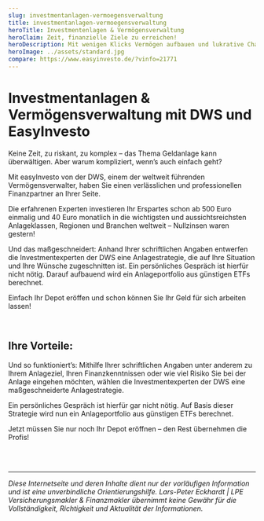 ```yaml
---
slug: investmentanlagen-vermoegensverwaltung
title: investmentanlagen-vermoegensverwaltung
heroTitle: Investmentenlagen & Vermögensverwaltung
heroClaim: Zeit, finanzielle Ziele zu erreichen!
heroDescription: Mit wenigen Klicks Vermögen aufbauen und lukrative Chancen an den globalen Finanzmärkten nutzen? easyInvesto macht’s möglich. Mit der digitalen Vermögensverwaltung legen Sie Ihre Ersparnisse einfach, kostengünstig und rentabel an.
heroImage: ../assets/standard.jpg
compare: https://www.easyinvesto.de/?vinfo=21771
---
```


# Investmentanlagen & Vermögensverwaltung mit DWS und EasyInvesto 

Keine Zeit, zu riskant, zu komplex – das Thema Geldanlage kann überwältigen. Aber warum kompliziert, wenn’s auch einfach geht?

Mit easyInvesto von der DWS, einem der weltweit führenden Vermögensverwalter, haben Sie einen verlässlichen und professionellen Finanzpartner an Ihrer Seite. 

Die erfahrenen Experten investieren Ihr Erspartes schon ab 500 Euro einmalig und 40 Euro monatlich in die wichtigsten und aussichtsreichsten Anlageklassen, Regionen und Branchen weltweit – Nullzinsen waren gestern!

Und das maßgeschneidert: Anhand Ihrer schriftlichen Angaben entwerfen die Investmentexperten der DWS eine Anlagestrategie, die auf Ihre Situation und Ihre Wünsche zugeschnitten ist. Ein persönliches Gespräch ist hierfür nicht nötig. Darauf aufbauend wird ein Anlageportfolio aus günstigen ETFs berechnet. 

Einfach <Link to="https://www.easyinvesto.de/?vinfo=21771">Ihr Depot eröffen</Link> und schon können Sie Ihr Geld für sich arbeiten lassen!

<br />

## Ihre Vorteile:

<ExamplesBox>
	<Example title="Professionelle, fondbasierte Vermögensverwaltung mit langjähriger Erfahrung - kostengünstig dank ETFs!" number="01">
	</Example>
    <Example title="Einfache und übersichtliche Auswahl Ihrer individuelle Anlagestrategie mit weltweit investierter Geldanlage!" number="02">
	</Example>
    <Example title="Depoteröffnung bereits ab nur 50 Euro monatlich und nur 400 Euro Einmalanlage möglich - komplett online! " number="03">
	</Example>
</ExamplesBox>

Und so funktioniert’s: Mithilfe Ihrer schriftlichen Angaben unter anderem zu Ihrem Anlageziel, Ihren Finanzkenntnissen oder wie viel Risiko Sie bei der Anlage eingehen möchten, wählen die Investmentexperten der DWS eine maßgeschneiderte Anlagestrategie. 

Ein persönliches Gespräch ist hierfür gar nicht nötig. Auf Basis dieser Strategie wird nun ein Anlageportfolio aus günstigen ETFs berechnet. 

Jetzt müssen Sie nur noch <Link to="https://www.easyinvesto.de/?vinfo=21771">Ihr Depot eröffnen</Link> – den Rest übernehmen die Profis!

<br />
<br />

<ContactAndCompareBox />
<ProvenExpert />

---

_Diese Internetseite und deren Inhalte dient nur der vorläufigen Information und ist eine unverbindliche Orientierungshilfe. Lars-Peter Eckhardt | LPE Versicherungsmakler & Finanzmakler übernimmt keine Gewähr für die Vollständigkeit,
Richtigkeit und Aktualität der Informationen._